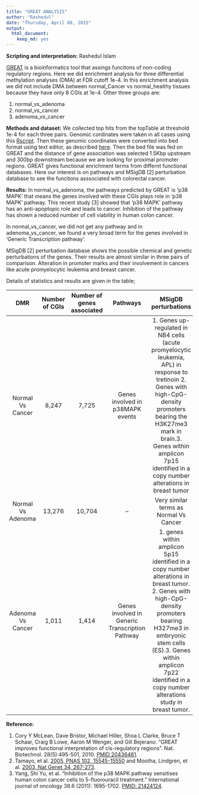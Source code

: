 ```yaml
---
title: "GREAT ANALYSIS"
author: "Rashedul"
date: "Thursday, April 09, 2015"
output:
  html_document:
    keep_md: yes
---
```


**Scripting and interpretation:** Rashedul Islam

[GREAT](http://bejerano.stanford.edu/great/public/html/) is a bioinformatics tool that assings funcitons of non-coding regulatory regions. Here we did enrichment analysis for three differential methylation analyses (DMA) at FDR cutoff 1e-4. In this enrichment analysis we did not include DMA between normal_Cancer vs normal_healthy tissues because they have only 8 CGIs at 1e-4. Other three groups are:

1. normal_vs_adenoma
2. normal_vs_cancer
3. adenoma_vs_cancer

**Methods and dataset:** We collected top hits from the topTable at threshold 1e-4 for each three pairs. Genomic cordinates were taken in all cases using this [Rscript](https://github.com/STAT540-UBC/yy_team01_colorectal-cancer_STAT540_2015/blob/master/rscripts/GREAT_enrichment_analysis.r). Then these genomic coordinates were converted into bed format using text editor, as described [here](https://github.com/STAT540-UBC/yy_team01_colorectal-cancer_STAT540_2015/blob/master/analysis_reports/05functional_enrichment/GREAT_for_34_CGIs.md). Then the bed file was fed on GREAT and the distance of gene association was selected 1.5Kbp upstream and 300bp downstream because we are looking for proximal promoter regions. GREAT gives functional enrichment terms from differnt functional databases. Here our interest is on pathways and MSigDB [2] perturbation database to see the funcitons asssociated with colorectal cancer. 

**Results:** In normal_vs_adenoma, the pathways predicted by GREAT is 'p38 MAPK' that means the genes involved with these CGIs plays role in 'p38 MAPK' pathway. This recent study [3] showed that 'p38 MAPK' pathway has an anti-apoptopic role and leads to cancer. Inhibition of the pathway has shown a reduced number of cell viability in human colon cancer. 

In normal_vs_cancer, we did not get any pathway and in adenoma_vs_cancer, we found a very broad term for the genes involved in 'Generic Transcription pathway'.

MSigDB [2] perturbation database shows the possible chemical and genetic perturbations of the genes. Their results are almost similar in three pairs of comparison. Alteration in promoter marks and their involvement in cancers like acute promyelocytic leukemia and breast cancer.

Details of statistics and results are given in the table;

| DMR    | Number of CGIs | Number of genes associated | Pathways | MSigDB perturbations | 
|:------:|:-----:|:---------:|:---------:|:------:|
|    Normal Vs Cancer  |  8,247  |    7,725   |   Genes involved in p38MAPK events | 1. Genes up-regulated in NB4 cells (acute promyelocytic leukemia, APL) in response to tretinoin 2. Genes with high-CpG-density promoters bearing the H3K27me3 mark in brain.3. Genes within amplicon 7p15 identified in a copy number alterations in breast tumor|
|  Normal Vs Adenoma  |  13,276 |   10,704   |   --  | Very similar terms as Normal Vs Cancer | 
| Adenoma Vs Cancer  |    1,011 |   1,414   |   Genes involved in Generic Transcription Pathway  | 1. genes within amplicon 5p15 identified in a copy number alterations in breast tumor. 2. Genes with high-CpG-density promoters bearing H327me3 in embryonic stem cells (ES).3. Genes within amplicon 7p22 identified in a copy number alterations study in breast tumor.  |



**Reference:**

1. Cory Y McLean, Dave Bristor, Michael Hiller, Shoa L Clarke, Bruce T Schaar, Craig B Lowe, Aaron M Wenger, and Gill Bejerano. "GREAT improves functional interpretation of cis-regulatory regions". Nat. Biotechnol. 28(5):495-501, 2010. [PMID 20436461](http://www.ncbi.nlm.nih.gov/pubmed/20436461).
2. Tamayo, et al. [2005, PNAS 102, 15545-15550](http://www.pnas.org/cgi/content/abstract/102/43/15545) and Mootha, Lindgren, et al. [2003, Nat Genet 34, 267-273](http://www.nature.com/ng/journal/v34/n3/abs/ng1180.html).
3. Yang, Shi Yu, et al. "Inhibition of the p38 MAPK pathway sensitises human colon cancer cells to 5-fluorouracil treatment." International journal of oncology 38.6 (2011): 1695-1702. [PMID: 21424124](http://www.ncbi.nlm.nih.gov/pubmed/21424124).